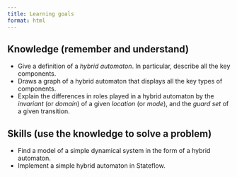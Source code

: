 ```yaml
---
title: Learning goals
format: html
---
```


## Knowledge (remember and understand)

- Give a definition of a *hybrid automaton*. In particular, describe all the key components. 
- Draws a graph of a hybrid automaton that displays all the key types of components.
- Explain the differences in roles played in a hybrid automaton by the *invariant* (or *domain*) of a given *location* (or *mode*), and the *guard set* of a given transition. 

## Skills (use the knowledge to solve a problem)

- Find a model of a simple dynamical system in the form of a hybrid automaton.
- Implement a simple hybrid automaton in Stateflow.